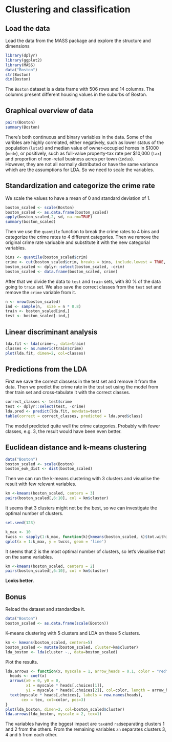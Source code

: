 
# Clustering and classification

## Load the data
Load the data from the MASS package and explore the structure and dimensions
```r
library(dplyr)
library(ggplot2)
library(MASS)
data("Boston")
str(Boston)
dim(Boston)
```
The `Boston` dataset is a data frame with 506 rows and 14 columns. The columns present different housing values in the suburbs of Boston.  

## Graphical overview of data
```r
pairs(Boston)
summary(Boston)
```

There's both continuous and binary variables in the data.  Some of the varibles are highly correlated, either negatively, such as lower status of the population (`lstat`) and median value of owner-occupied homes in \$1000 (`medv`), or positively, such as full-value property-tax rate per \$10,000 (`tax`) and proportion of non-retail business acres per town (`indus`).  
However, they are not all normally distributed or have the same variance which are the assumptions for LDA. So we need to scale the variables.

## Standardization and categorize the crime rate
We scale the values to have a mean of 0 and standard deviation of 1. 
```r
boston_scaled <- scale(Boston)
boston_scaled <- as.data.frame(boston_scaled)
apply(boston_scaled,2, sd, na.rm=TRUE)
summary(boston_scaled)
```
Then we use the `quantile` function to break the crime rates to 4 bins and categorize the crime rates to 4 different categories. Then we remove the original crime rate variuable and substitute it with the new categorial variables.
```r
bins <- quantile(boston_scaled$crim)
crime <- cut(boston_scaled$crim, breaks = bins, include.lowest = TRUE, labels = c("low", "med_low", "med_high", "high"))
boston_scaled <- dplyr::select(boston_scaled, -crim)
boston_scaled <- data.frame(boston_scaled, crime)
```
After that we divide the data to `test` and `train` sets, with 80 % of the data going to `train` set. We also save the correct classes from the `test` set and remove the `crime` variable from it.
```r
n <- nrow(boston_scaled)
ind <- sample(n,  size = n * 0.8)
train <- boston_scaled[ind,]
test <- boston_scaled[-ind,]
```

## Linear discriminant analysis
```r
lda.fit <- lda(crime~., data=train)
classes <- as.numeric(train$crime)
plot(lda.fit, dimen=2, col=classes)
```

## Predictions from the LDA
First we save the correct classess in the test set and remove it from the data. Then we predict the crime rate in the test set using the model from ther train set and cross-tabulate it with the correct classes.
```r
correct_classes <- test$crime
test <- dplyr::select(test, -crime)
lda.pred <- predict(lda.fit, newdata=test)
table(correct = correct_classes, predicted = lda.pred$class)
```
The model predicted quite well the crime categories. Probably with fewer classes, e.g. 3, the result would have been even better.

## Euclidean distance and k-means clustering
```r
data("Boston")
boston_scaled <- scale(Boston)
boston_euk_dist <- dist(boston_scaled)
```

Then we can run the k-means clustering with 3 clusters and visualise the result with few relevant variables. 
```r
km <-kmeans(boston_scaled, centers = 3)
pairs(boston_scaled[,6:10], col = km$cluster)
```
It seems that 3 clusters might not be the best, so we can investigate the optimal number of clusters. 
```r
set.seed(123)

k_max <- 10
twcss <- sapply(1:k_max, function(k){kmeans(boston_scaled, k)$tot.withinss})
qplot(x = 1:k_max, y = twcss, geom = 'line')
```
  
It seems that 2 is the most optimal number of clusters, so let's visualise that on the same variables. 
```r
km <-kmeans(boston_scaled, centers = 2)
pairs(boston_scaled[,6:10], col = km$cluster)
```
**Looks better.**

## Bonus
Reload the dataset and standardize it. 
```r
data("Boston")
boston_scaled <- as.data.frame(scale(Boston))
```
K-means clustering with 5 clusters and LDA on these 5 clusters.
```r
km <- kmeans(boston_scaled, centers=5)
boston_scaled <- mutate(boston_scaled, cluster=km$cluster)
lda_boston <- lda(cluster ~., data=boston_scaled)
```
  
Plot the results.
```r
lda.arrows <- function(x, myscale = 1, arrow_heads = 0.1, color = "red", tex = 0.75, choices = c(1,2)){
  heads <- coef(x)
  arrows(x0 = 0, y0 = 0, 
         x1 = myscale * heads[,choices[1]], 
         y1 = myscale * heads[,choices[2]], col=color, length = arrow_heads)
  text(myscale * heads[,choices], labels = row.names(heads), 
       cex = tex, col=color, pos=3)
}
plot(lda_boston, dimen=2, col=boston_scaled$cluster)
lda.arrows(lda_boston, myscale = 2, tex=1)
```

The variables having the bggest impact are `tax`and `rad`separating clusters 1 and 2 from the others. From the remaining variables `zn` separates clusters 3, 4 and 5 from each other. 

